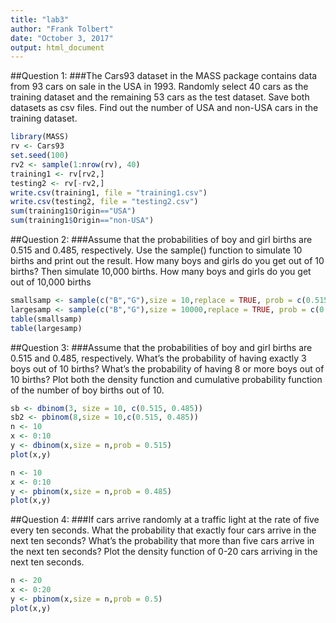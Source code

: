```yaml
---
title: "lab3"
author: "Frank Tolbert"
date: "October 3, 2017"
output: html_document
---
```

##Question 1:
###The Cars93 dataset in the MASS package contains data from 93 cars on sale in the USA in 1993. Randomly select 40 cars as the training dataset and the remaining 53 cars as the test dataset. Save both datasets as csv files. Find out the number of USA and non-USA cars in the training dataset. 
```r
library(MASS)
rv <- Cars93
set.seed(100)
rv2 <- sample(1:nrow(rv), 40)
training1 <- rv[rv2,]
testing2 <- rv[-rv2,]
write.csv(training1, file = "training1.csv")
write.csv(testing2, file = "testing2.csv")
sum(training1$Origin=="USA")
sum(training1$Origin=="non-USA")
```

##Question 2:
###Assume that the probabilities of boy and girl births are 0.515 and 0.485, respectively. Use the sample() function to simulate 10 births and print out the result. How many boys and girls do you get out of 10 births? Then simulate 10,000 births. How many boys and girls do you get out of 10,000 births
```r
smallsamp <- sample(c("B","G"),size = 10,replace = TRUE, prob = c(0.515, 0.485))
largesamp <- sample(c("B","G"),size = 10000,replace = TRUE, prob = c(0.515, 0.485))
table(smallsamp)
table(largesamp)
```

##Question 3:
###Assume that the probabilities of boy and girl births are 0.515 and 0.485, respectively. What’s the probability of having exactly 3 boys out of 10 births? What’s the probability of having 8 or more boys out of 10 births?  Plot both the density function and cumulative probability function of the number of boy births out of 10.
```r
sb <- dbinom(3, size = 10, c(0.515, 0.485))
sb2 <- pbinom(8,size = 10,c(0.515, 0.485))
n <- 10
x <- 0:10
y <- dbinom(x,size = n,prob = 0.515)
plot(x,y)

n <- 10
x <- 0:10
y <- pbinom(x,size = n,prob = 0.485)
plot(x,y)
```
##Question 4:
###If cars arrive randomly at a traffic light at the rate of five every ten seconds. What the probability that exactly four cars arrive in the next ten seconds? What’s the probability that more than five cars arrive in the next ten seconds?  Plot the density function of 0-20 cars arriving in the next ten seconds.
```r
n <- 20
x <- 0:20
y <- pbinom(x,size = n,prob = 0.5)
plot(x,y)
```


